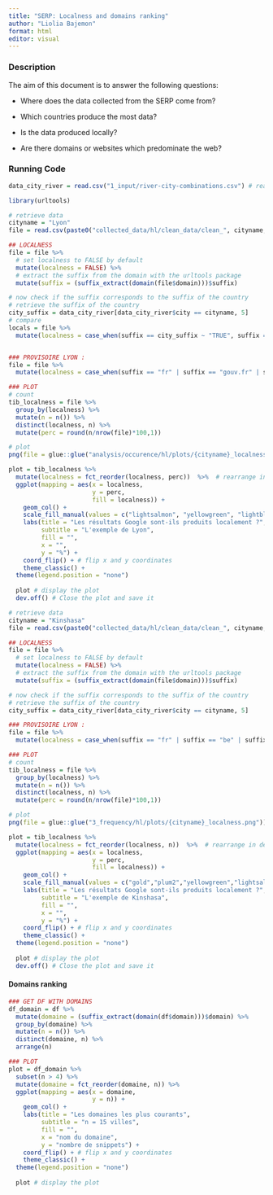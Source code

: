 ```yaml
---
title: "SERP: Localness and domains ranking"
author: "Liolia Bajemon"
format: html
editor: visual
---
```


### Description

The aim of this document is to answer the following questions:

-   Where does the data collected from the SERP come from?

-   Which countries produce the most data?

-   Is the data produced locally?

-   Are there domains or websites which predominate the web?

### Running Code

```r
data_city_river = read.csv("1_input/river-city-combinations.csv") # read the data
```

```r
library(urltools)

# retrieve data
cityname = "Lyon"
file = read.csv(paste0("collected_data/hl/clean_data/clean_", cityname, ".csv"))

## LOCALNESS
file = file %>% 
  # set localness to FALSE by default 
  mutate(localness = FALSE) %>% 
  # extract the suffix from the domain with the urltools package
  mutate(suffix = (suffix_extract(domain(file$domain)))$suffix)

# now check if the suffix corresponds to the suffix of the country
# retrieve the suffix of the country
city_suffix = data_city_river[data_city_river$city == cityname, 5]
# compare
locals = file %>% 
  mutate(localness = case_when(suffix == city_suffix ~ "TRUE", suffix == "org" ~ "organization", .default = "FALSE"))


### PROVISOIRE LYON : 
file = file %>% 
  mutate(localness = case_when(suffix == "fr" | suffix == "gouv.fr" | suffix == "tm.fr" ~ "contenu local", suffix == "org" ~ "association", .default = "autre, contenu non local")) 

### PLOT
# count
tib_localness = file %>% 
  group_by(localness) %>% 
  mutate(n = n()) %>% 
  distinct(localness, n) %>% 
  mutate(perc = round(n/nrow(file)*100,1))

# plot
png(file = glue::glue("analysis/occurence/hl/plots/{cityname}_localness.png")) # indicate the path to save the plot 

plot = tib_localness %>% 
  mutate(localness = fct_reorder(localness, perc))  %>%  # rearrange in decreasing order
  ggplot(mapping = aes(x = localness, 
                       y = perc,
                       fill = localness)) +
    geom_col() +
    scale_fill_manual(values = c("lightsalmon", "yellowgreen", "lightblue")) +
    labs(title = "Les résultats Google sont-ils produits localement ?", 
         subtitle = "L'exemple de Lyon",
         fill = "",
         x = "",
         y = "%") +
    coord_flip() + # flip x and y coordinates 
    theme_classic() +
  theme(legend.position = "none")
  
  plot # display the plot
  dev.off() # Close the plot and save it 
```

```r
# retrieve data
cityname = "Kinshasa"
file = read.csv(paste0("collected_data/hl/clean_data/clean_", cityname, ".csv"))

## LOCALNESS
file = file %>% 
  # set localness to FALSE by default 
  mutate(localness = FALSE) %>% 
  # extract the suffix from the domain with the urltools package
  mutate(suffix = (suffix_extract(domain(file$domain)))$suffix)

# now check if the suffix corresponds to the suffix of the country
# retrieve the suffix of the country
city_suffix = data_city_river[data_city_river$city == cityname, 5]

### PROVISOIRE LYON : 
file = file %>% 
  mutate(localness = case_when(suffix == "fr" | suffix == "be" | suffix == "co.uk" ~ "contenu produit en Europe (.fr, .be, .co.uk)", suffix == "org" ~ "association", suffix == "com" ~ "contenu produit aux Etats-Unis (.com)", suffix == "cd" ~ "contenu produit localement (.cd)", .default = "autre (.net, .info, etc.)")) 

### PLOT
# count
tib_localness = file %>% 
  group_by(localness) %>% 
  mutate(n = n()) %>% 
  distinct(localness, n) %>% 
  mutate(perc = round(n/nrow(file)*100,1))

# plot
png(file = glue::glue("3_frequency/hl/plots/{cityname}_localness.png")) # indicate the path to save the plot 

plot = tib_localness %>% 
  mutate(localness = fct_reorder(localness, n))  %>%  # rearrange in decreasing order
  ggplot(mapping = aes(x = localness, 
                       y = perc,
                       fill = localness)) +
    geom_col() +
    scale_fill_manual(values = c("gold","plum2","yellowgreen","lightsalmon","lightblue")) +
    labs(title = "Les résultats Google sont-ils produits localement ?", 
         subtitle = "L'exemple de Kinshasa",
         fill = "",
         x = "",
         y = "%") +
    coord_flip() + # flip x and y coordinates 
    theme_classic() +
  theme(legend.position = "none")
  
  plot # display the plot
  dev.off() # Close the plot and save it 
```

#### Domains ranking

```r
 
### GET DF WITH DOMAINS
df_domain = df %>% 
  mutate(domaine = (suffix_extract(domain(df$domain)))$domain) %>% 
  group_by(domaine) %>% 
  mutate(n = n()) %>% 
  distinct(domaine, n) %>% 
  arrange(n)

### PLOT 
plot = df_domain %>% 
  subset(n > 4) %>% 
  mutate(domaine = fct_reorder(domaine, n)) %>% 
  ggplot(mapping = aes(x = domaine, 
                       y = n)) +
    geom_col() +
    labs(title = "Les domaines les plus courants", 
         subtitle = "n = 15 villes",
         fill = "",
         x = "nom du domaine",
         y = "nombre de snippets") +
    coord_flip() + # flip x and y coordinates 
    theme_classic() +
  theme(legend.position = "none")
  
  plot # display the plot
```
